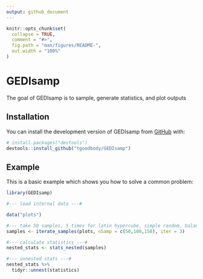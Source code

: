 ```yaml
---
output: github_document
---
```


<!-- README.md is generated from README.Rmd. Please edit that file -->

```r
knitr::opts_chunk$set(
  collapse = TRUE,
  comment = "#>",
  fig.path = "man/figures/README-",
  out.width = "100%"
)
```

# GEDIsamp

<!-- badges: start -->
<!-- badges: end -->

The goal of GEDIsamp is to sample, generate statistics, and plot outputs

## Installation

You can install the development version of GEDIsamp from [GitHub](https://github.com/) with:

``` r
# install.packages("devtools")
devtools::install_github("tgoodbody/GEDIsamp")
```

## Example

This is a basic example which shows you how to solve a common problem:

```r
library(GEDIsamp)

#--- load internal data ---#

data("plots")

#--- take 50 samples, 5 times for latin hypercube, simple random, balanced sampling methods ---#
samples <- iterate_samples(plots, nSamp = c(50,100,150), iter = 3)

#--- calculate statistics ---#
nested_stats <- stats_nested(samples)

#--- unnested stats ---#
nested_stats %>%
  tidyr::unnest(statistics)
```

